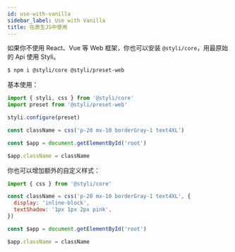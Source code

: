 ```yaml
---
id: use-with-vanilla
sidebar_label: Use with Vanilla
title: 在原生JS中使用
---
```


如果你不使用 React、Vue 等 Web 框架，你也可以安装 `@styli/core`，用最原始的 Api 使用 Styli。

```bash
$ npm i @styli/core @styli/preset-web
```

基本使用：

```jsx
import { styli, css } from '@styli/core'
import preset from '@styli/preset-web'

styli.configure(preset)

const className = css('p-20 mx-10 borderGray-1 text4XL')

const $app = document.getElementById('root')

$app.className = className
```

你也可以增加额外的自定义样式：

```jsx
import { css } from '@styli/core'

const className = css('p-20 mx-10 borderGray-1 text4XL', {
  display: 'inline-block',
  textShadow: '1px 1px 2px pink',
})

const $app = document.getElementById('root')

$app.className = className
```
